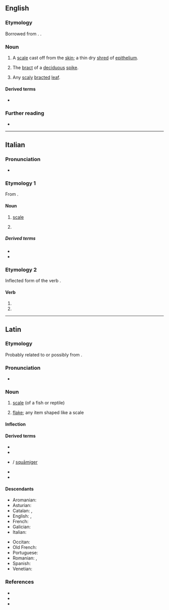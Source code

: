 ==English==

===Etymology===
Borrowed from {{bor|en|la|squāma||scale}}. {{doublet|en|squame}}.

===Noun===
{{en-noun|squamae|s}}

# {{lb|en|medicine}} A [[scale]] cast off from the [[skin]]; a thin dry [[shred]] of [[epithelium]].
# {{lb|en|botany}} The [[bract]] of a [[deciduous]] [[spike]].
# {{lb|en|botany}} Any [[scaly]] [[bracted]] [[leaf]].

====Derived terms====
* {{l|en|squamation}}

===Further reading===
* {{R:OneLook}}

{{Webster 1913}}

----

==Italian==

===Pronunciation===
* {{IPA|/ˈskwama/|lang=it}}

===Etymology 1===
From {{inh|it|la|squāma}}.

====Noun====
{{it-noun|f}}

# {{lb|it|zoology}} [[scale]] {{gloss|keratin piece covering the skin of reptiles and fishes}}
#: {{syn|it|scaglia}}
# {{lb|it|skeleton}} {{l|en|squama}}

=====Derived terms=====
* {{l|it|squamare}}
* {{l|it|squamoso}}

===Etymology 2===
Inflected form of the verb {{m|it|squamare}}.

====Verb====
{{head|it|verb form}}

# {{inflection of|squamare||3|s|pres|indc|lang=it}}
# {{inflection of|squamare||2|s|impr|lang=it}}

----

==Latin==

===Etymology===
Probably related to {{m|la|squālus||filthy, foul}} or possibly from {{der|la|ine-pro|*(s)kewH-||to cover}}.
{{rfe|lang=la}}

===Pronunciation===
* {{la-IPA|squāma}}

===Noun===
{{la-noun|squāma|squāmae|f|first}}

# [[scale]] (of a fish or reptile)
# {{lb|la|by extension}} [[flake]]; any item shaped like a scale

====Inflection====
{{la-decl-1st|squām}}

====Derived terms====
* {{l|la|squamatus|squāmātus}}
* {{l|la|squameus|squāmeus}}
* {{l|la|squamifer|squāmifer}} / [[squamiger|squāmiger]]
* {{l|la|squamosus|squāmōsus}}
* {{l|la|squamula|squāmula}}

====Descendants====
{{top2}}
* Aromanian: {{l|rup|scamã}}
* Asturian: {{l|ast|escama}}
* Catalan: {{l|ca|escama}}, {{l|ca|esquama}}
* English: {{l|en|squama}}, {{l|en|squame}}
* French: {{l|fr|squame}}
* Galician: {{l|gl|escama}}
* Italian: {{l|it|squama}}
{{mid2}}
* Occitan: {{l|oc|escama}}
* Old French: {{l|fro|eschame}}
* Portuguese: {{l|pt|escama}}
* Romanian: {{l|ro|scamă}}, {{l|ro|scvamă}}
* Spanish: {{l|es|escama}}
* Venetian: {{l|vec|sčiàma}}
{{bottom}}

===References===
* {{R:L&S}}
* {{R:Elementary Lewis}}
* {{R:Gaffiot}}